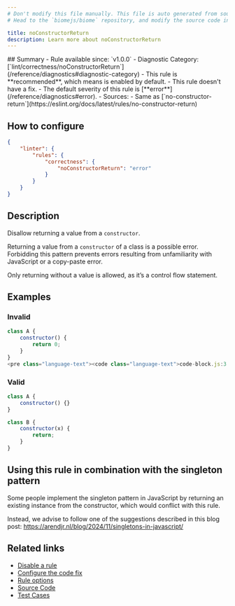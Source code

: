 ```yaml
---
# Don't modify this file manually. This file is auto generated from source, and you will lose your changes next time the website is built.
# Head to the `biomejs/biome` repository, and modify the source code in there.

title: noConstructorReturn
description: Learn more about noConstructorReturn
---
```


<Tabs>
<TabItem label="JavaScript (and super languages)" icon="seti:javascript">
## Summary
- Rule available since: `v1.0.0`
- Diagnostic Category: [`lint/correctness/noConstructorReturn`](/reference/diagnostics#diagnostic-category)
- This rule is **recommended**, which means is enabled by default.
- This rule doesn't have a fix.
- The default severity of this rule is [**error**](/reference/diagnostics#error).
- Sources: 
  - Same as [`no-constructor-return`](https://eslint.org/docs/latest/rules/no-constructor-return)

## How to configure
```json title="biome.json"
{
	"linter": {
		"rules": {
			"correctness": {
				"noConstructorReturn": "error"
			}
		}
	}
}

```
## Description
Disallow returning a value from a `constructor`.

Returning a value from a `constructor` of a class is a possible error.
Forbidding this pattern prevents errors resulting from unfamiliarity with JavaScript or a copy-paste error.

Only returning without a value is allowed, as it’s a control flow statement.

## Examples

### Invalid

```js
class A {
    constructor() {
        return 0;
    }
}
<pre class="language-text"><code class="language-text">code-block.js:3:9 <a href="https://biomejs.dev/linter/rules/no-constructor-return">lint/correctness/noConstructorReturn</a> ━━━━━━━━━━━━━━━━━━━━━━━━━━━━━━━━━━━━━━━━━━━━━<br /><br />  <strong><span style="color: Tomato;">✖</span></strong> <span style="color: Tomato;">The </span><span style="color: Tomato;"><strong>constructor</strong></span><span style="color: Tomato;"> should not </span><span style="color: Tomato;"><strong>return</strong></span><span style="color: Tomato;"> a value.</span><br />  <br />    <strong>1 │ </strong>class A &#123;<br />    <strong>2 │ </strong>    constructor() &#123;<br />  <strong><span style="color: Tomato;">&gt;</span></strong> <strong>3 │ </strong>        return 0;<br />   <strong>   │ </strong>        <strong><span style="color: Tomato;">^</span></strong><strong><span style="color: Tomato;">^</span></strong><strong><span style="color: Tomato;">^</span></strong><strong><span style="color: Tomato;">^</span></strong><strong><span style="color: Tomato;">^</span></strong><strong><span style="color: Tomato;">^</span></strong><strong><span style="color: Tomato;">^</span></strong><strong><span style="color: Tomato;">^</span></strong><strong><span style="color: Tomato;">^</span></strong><br />    <strong>4 │ </strong>    &#125;<br />    <strong>5 │ </strong>&#125;<br />  <br />  <strong><span style="color: lightgreen;">ℹ</span></strong> <span style="color: lightgreen;">The constructor is here:</span><br />  <br />    <strong>1 │ </strong>class A &#123;<br />  <strong><span style="color: Tomato;">&gt;</span></strong> <strong>2 │ </strong>    constructor() &#123;<br />   <strong>   │ </strong>    <strong><span style="color: Tomato;">^</span></strong><strong><span style="color: Tomato;">^</span></strong><strong><span style="color: Tomato;">^</span></strong><strong><span style="color: Tomato;">^</span></strong><strong><span style="color: Tomato;">^</span></strong><strong><span style="color: Tomato;">^</span></strong><strong><span style="color: Tomato;">^</span></strong><strong><span style="color: Tomato;">^</span></strong><strong><span style="color: Tomato;">^</span></strong><strong><span style="color: Tomato;">^</span></strong><strong><span style="color: Tomato;">^</span></strong><strong><span style="color: Tomato;">^</span></strong><strong><span style="color: Tomato;">^</span></strong><strong><span style="color: Tomato;">^</span></strong><strong><span style="color: Tomato;">^</span></strong><br />  <strong><span style="color: Tomato;">&gt;</span></strong> <strong>3 │ </strong>        return 0;<br />  <strong><span style="color: Tomato;">&gt;</span></strong> <strong>4 │ </strong>    &#125;<br />   <strong>   │ </strong>    <strong><span style="color: Tomato;">^</span></strong><br />    <strong>5 │ </strong>&#125;<br />    <strong>6 │ </strong><br />  <br />  <strong><span style="color: lightgreen;">ℹ</span></strong> <span style="color: lightgreen;">Returning a value from a constructor may confuse users of the class.</span><br />  <br /></code></pre>

```

### Valid

```js
class A {
    constructor() {}
}
```

```js
class B {
    constructor(x) {
        return;
    }
}
```

## Using this rule in combination with the singleton pattern

Some people implement the singleton pattern in JavaScript by returning
an existing instance from the constructor, which would conflict with
this rule.

Instead, we advise to follow one of the suggestions described in this
blog post: https://arendjr.nl/blog/2024/11/singletons-in-javascript/

## Related links

- [Disable a rule](/linter/#disable-a-rule)
- [Configure the code fix](/linter#configure-the-code-fix)
- [Rule options](/linter/#rule-options)
- [Source Code](https://github.com/biomejs/biome/blob/main/crates/biome_js_analyze/src/lint/correctness/no_constructor_return.rs)
- [Test Cases](https://github.com/biomejs/biome/blob/main/crates/biome_js_analyze/tests/specs/correctness/noConstructorReturn)

</TabItem>
</Tabs>

